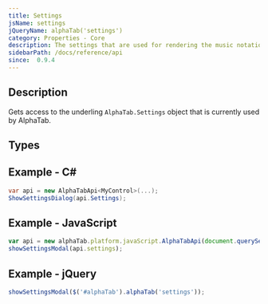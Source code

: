```yaml
---
title: Settings
jsName: settings
jQueryName: alphaTab('settings')
category: Properties - Core
description: The settings that are used for rendering the music notation
sidebarPath: /docs/reference/api
since:  0.9.4
---
```



## Description
Gets access to the underling <code>AlphaTab.Settings</code> object that is currently used by AlphaTab. 

## Types

<TypeTable>
    <TypeRow type="all" name="AlphaTab.Settings" />
</TypeTable>

## Example - C#

```csharp
var api = new AlphaTabApi<MyControl>(...);
ShowSettingsDialog(api.Settings);
```

## Example - JavaScript

```js
var api = new alphaTab.platform.javaScript.AlphaTabApi(document.querySelector('#alphaTab'));
showSettingsModal(api.settings);
```

## Example - jQuery

```js
showSettingsModal($('#alphaTab').alphaTab('settings'));
```